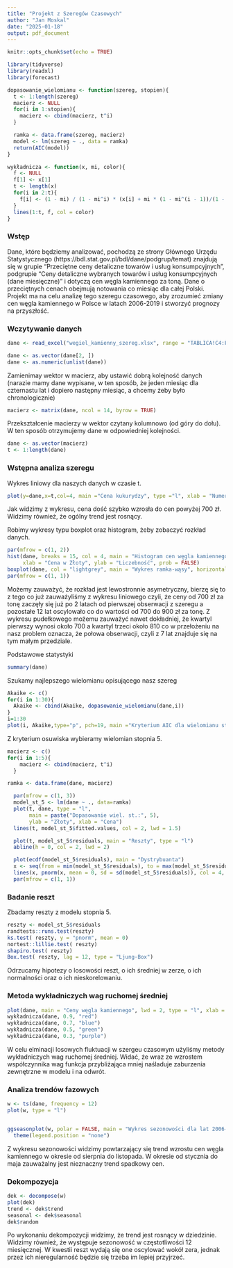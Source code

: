 ```yaml
---
title: "Projekt z Szeregów Czasowych"
author: "Jan Moskal"
date: "2025-01-18"
output: pdf_document
---
```


```r
knitr::opts_chunk$set(echo = TRUE)
```

```r
library(tidyverse)
library(readxl)
library(forecast)
```

```r
dopasowanie_wielomianu <- function(szereg, stopien){
  t <- 1:length(szereg)
  macierz <- NULL
  for(i in 1:stopien){
    macierz <- cbind(macierz, t^i)
  }

  ramka <- data.frame(szereg, macierz)
  model <- lm(szereg ~ ., data = ramka)
  return(AIC(model))
}

wykładnicza <- function(x, mi, color){
  f <- NULL
  f[1] <- x[1]
  t <- length(x)
  for(i in 2:t){
    f[i] <- (1 - mi) / (1 - mi^i) * (x[i] + mi * (1 - mi^(i - 1))/(1 - mi) * f[i - 1])
  }
  lines(1:t, f, col = color)
}

```


### Wstęp
Dane, które będziemy analizować, pochodzą ze strony Głównego Urzędu Statystycznego (https://bdl.stat.gov.pl/bdl/dane/podgrup/temat) znajdują się w grupie "Przeciętne ceny detaliczne towarów i usług konsumpcyjnych", podgrupie "Ceny detaliczne wybranych towarów i usług konsumpcyjnych (dane miesięczne)" i dotyczą cen węgla kamiennego za toną. Dane o przeciętnych cenach obejmują notowania co miesiąc dla całej Polski. Projekt ma na celu analizę tego szeregu czasowego, aby zrozumieć zmiany cen węgla kamiennego w Polsce w latach 2006-2019 i stworzyć prognozy na przyszłość.

### Wczytywanie danych 
```r
dane <- read_excel("wegiel_kamienny_szereg.xlsx", range = "TABLICA!C4:FN6")

dane <- as.vector(dane[2, ])
dane <- as.numeric(unlist(dane))
```

Zamienimay wektor w macierz, aby ustawić dobrą kolejność danych (narazie mamy dane wypisane, w ten sposób, że jeden miesiąc dla czternastu lat i dopiero następny miesiąc, a chcemy żeby było chronologicznie)
```r
macierz <- matrix(dane, ncol = 14, byrow = TRUE)
```

Przekształcenie macierzy w wektor czytany kolumnowo (od góry do dołu). W ten sposób otrzymujemy dane w odpowiedniej kolejności.
```r
dane <- as.vector(macierz)
t <- 1:length(dane)
```

### Wstępna analiza szeregu
Wykres liniowy dla naszych danych w czasie t.
```r
plot(y=dane,x=t,col=4, main ="Cena kukurydzy", type ="l", xlab = "Numer tygodnia" )
```

Jak widzimy z wykresu, cena dość szybko wzrosła do cen powyżej 700 zł. Widzimy również, że ogólny trend jest rosnący.


Robimy wykresy typu boxplot oraz histogram, żeby zobaczyć rozkład danych. 
```r
par(mfrow = c(1, 2)) 
hist(dane, breaks = 15, col = 4, main = "Histogram cen węgla kamiennego",
     xlab = "Cena w Złoty", ylab = "Liczebność", prob = FALSE)
boxplot(dane, col = "lightgrey", main = "Wykres ramka-wąsy", horizontal = TRUE)
par(mfrow = c(1, 1))  
```

Możemy zauważyć, że rozkład jest lewostronnie asymetryczny, bierzę się to z tego co już zauważyliśmy z wykresu liniowego czyli, że ceny od 700 zł za tonę zaczęły się już po 2 latach od pierwszej obserwacji z szeregu a pozostałe 12 lat oscylowało co do wartości od 700 do 900 zł za tonę. Z wykresu pudełkowego możemu zauważyć nawet dokładniej, że kwartyl pierwszy wynosi około 700 a kwartyl trzeci około 810 co w przełożeniu na nasz problem oznacza, że połowa obserwacji, czyli z 7 lat znajduje się na tym małym przedziale.

Podstawowe statystyki
```r
summary(dane)
```

Szukamy najlepszego wielomianu opisującego nasz szereg
```r
Akaike <- c()
for(i in 1:30){
  Akaike <- cbind(Akaike, dopasowanie_wielomianu(dane,i))
}
i=1:30
plot(i, Akaike,type="p", pch=19, main ="Kryterium AIC dla wielomianu stopnia i", xlab = "Stopień wielomianu" )
```

Z kryterium osuwiska wybieramy wielomian stopnia 5.

```r
macierz <- c()
for(i in 1:5){
    macierz <- cbind(macierz, t^i)
  }

ramka <- data.frame(dane, macierz)
```

```r
  par(mfrow = c(1, 3))
  model_st_5 <- lm(dane ~ ., data=ramka)
  plot(t, dane, type = "l",
       main = paste("Dopasowanie wiel. st.:", 5),
       ylab = "Złoty", xlab = "Cena")
  lines(t, model_st_5$fitted.values, col = 2, lwd = 1.5)

  plot(t, model_st_5$residuals, main = "Reszty", type = "l")
  abline(h = 0, col = 2, lwd = 2)

  plot(ecdf(model_st_5$residuals), main = "Dystrybuanta")
  x <- seq(from = min(model_st_5$residuals), to = max(model_st_5$residuals), length.out = 500)
  lines(x, pnorm(x, mean = 0, sd = sd(model_st_5$residuals)), col = 4, lwd = 2)
  par(mfrow = c(1, 1))
```

### Badanie reszt

Zbadamy reszty z modelu stopnia 5.

```r
reszty <- model_st_5$residuals
randtests::runs.test(reszty)
ks.test( reszty, y = "pnorm", mean = 0)
nortest::lillie.test( reszty)
shapiro.test( reszty)
Box.test( reszty, lag = 12, type = "Ljung-Box")
```


Odrzucamy hipotezy o losowości reszt, o ich średniej w zerze, o ich normalności oraz o ich nieskorelowaniu. 

### Metoda wykładniczych wag ruchomej średniej
```r
plot(dane, main = "Ceny węgla kamiennego", lwd = 2, type = "l", xlab = "Czas", ylab = "zł")
wykładnicza(dane, 0.9, "red")
wykładnicza(dane, 0.7, "blue")
wykładnicza(dane, 0.5, "green")
wykładnicza(dane, 0.3, "purple")
```

W celu elminacji losowych fluktuacji w szergeu czasowym użyliśmy metody wykładniczych wag ruchomej średniej. Widać, że wraz ze wzrostem współczynnika wag funkcja przybliżająca mniej naśladuje zaburzenia zewnętrzne w modelu i na odwrót. 

### Analiza trendów fazowych 
```r
w <- ts(dane, frequency = 12)
plot(w, type = "l")


ggseasonplot(w, polar = FALSE, main = "Wykres sezonowości dla lat 2006-2019", xlab = NULL) + 
  theme(legend.position = "none")
```

Z wykresu sezonowości widzimy powtarzający się trend wzrostu cen węgla kamiennego w okresie od sierpnia do listopada. W okresie od stycznia do maja zauważalny jest nieznaczny trend spadkowy cen.


### Dekompozycja

```r
dek <- decompose(w)
plot(dek)
trend <- dek$trend
seasonal <- dek$seasonal
dek$random
```

Po wykonaniu dekompozycji widzimy, że trend jest rosnący w dziedzinie. Widzimy również, że występuje sezonowość w częstotliwości 12 miesięcznej. W kwestii reszt wydają się one oscylować wokół zera, jednak przez ich nieregularność będzie się trzeba im lepiej przyjrzeć.





